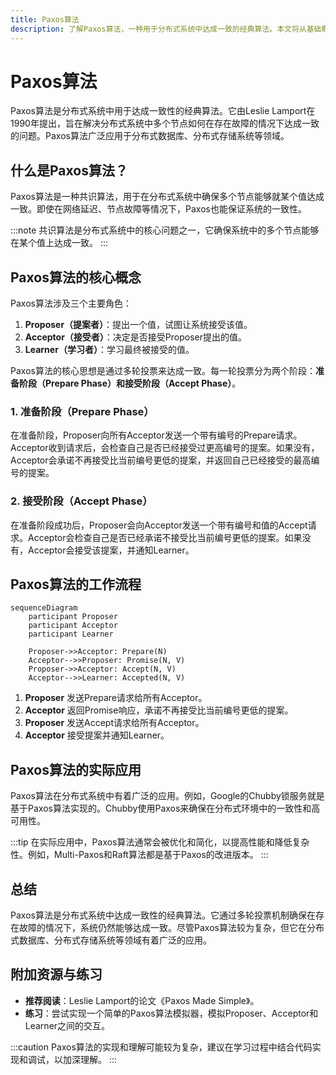 ```yaml
---
title: Paxos算法
description: 了解Paxos算法，一种用于分布式系统中达成一致的经典算法。本文将从基础概念出发，逐步讲解Paxos的工作原理，并提供实际应用案例。
---
```


# Paxos算法

Paxos算法是分布式系统中用于达成一致性的经典算法。它由Leslie Lamport在1990年提出，旨在解决分布式系统中多个节点如何在存在故障的情况下达成一致的问题。Paxos算法广泛应用于分布式数据库、分布式存储系统等领域。

## 什么是Paxos算法？

Paxos算法是一种共识算法，用于在分布式系统中确保多个节点能够就某个值达成一致。即使在网络延迟、节点故障等情况下，Paxos也能保证系统的一致性。

:::note
共识算法是分布式系统中的核心问题之一，它确保系统中的多个节点能够在某个值上达成一致。
:::

## Paxos算法的核心概念

Paxos算法涉及三个主要角色：

1. **Proposer（提案者）**：提出一个值，试图让系统接受该值。
2. **Acceptor（接受者）**：决定是否接受Proposer提出的值。
3. **Learner（学习者）**：学习最终被接受的值。

Paxos算法的核心思想是通过多轮投票来达成一致。每一轮投票分为两个阶段：**准备阶段（Prepare Phase）**和**接受阶段（Accept Phase）**。

### 1. 准备阶段（Prepare Phase）

在准备阶段，Proposer向所有Acceptor发送一个带有编号的Prepare请求。Acceptor收到请求后，会检查自己是否已经接受过更高编号的提案。如果没有，Acceptor会承诺不再接受比当前编号更低的提案，并返回自己已经接受的最高编号的提案。

### 2. 接受阶段（Accept Phase）

在准备阶段成功后，Proposer会向Acceptor发送一个带有编号和值的Accept请求。Acceptor会检查自己是否已经承诺不接受比当前编号更低的提案。如果没有，Acceptor会接受该提案，并通知Learner。

## Paxos算法的工作流程

```mermaid
sequenceDiagram
    participant Proposer
    participant Acceptor
    participant Learner

    Proposer->>Acceptor: Prepare(N)
    Acceptor-->>Proposer: Promise(N, V)
    Proposer->>Acceptor: Accept(N, V)
    Acceptor-->>Learner: Accepted(N, V)
```

1. **Proposer** 发送Prepare请求给所有Acceptor。
2. **Acceptor** 返回Promise响应，承诺不再接受比当前编号更低的提案。
3. **Proposer** 发送Accept请求给所有Acceptor。
4. **Acceptor** 接受提案并通知Learner。

## Paxos算法的实际应用

Paxos算法在分布式系统中有着广泛的应用。例如，Google的Chubby锁服务就是基于Paxos算法实现的。Chubby使用Paxos来确保在分布式环境中的一致性和高可用性。

:::tip
在实际应用中，Paxos算法通常会被优化和简化，以提高性能和降低复杂性。例如，Multi-Paxos和Raft算法都是基于Paxos的改进版本。
:::

## 总结

Paxos算法是分布式系统中达成一致性的经典算法。它通过多轮投票机制确保在存在故障的情况下，系统仍然能够达成一致。尽管Paxos算法较为复杂，但它在分布式数据库、分布式存储系统等领域有着广泛的应用。

## 附加资源与练习

- **推荐阅读**：Leslie Lamport的论文《Paxos Made Simple》。
- **练习**：尝试实现一个简单的Paxos算法模拟器，模拟Proposer、Acceptor和Learner之间的交互。

:::caution
Paxos算法的实现和理解可能较为复杂，建议在学习过程中结合代码实现和调试，以加深理解。
:::